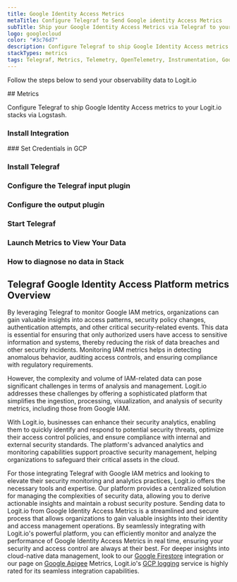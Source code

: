 ```yaml
---
title: Google Identity Access Metrics
metaTitle: Configure Telegraf to Send Google identity Access Metrics
subTitle: Ship your Google Identity Access Metrics via Telegraf to your Logit.io Stack
logo: googlecloud
color: "#3c76d7"
description: Configure Telegraf to ship Google Identity Access metrics to Logit.io. Get started using our Telegraf Google Identity Access metrics example configuration.
stackTypes: metrics
tags: Telegraf, Metrics, Telemetry, OpenTelemetry, Instrumentation, Google Identity Access, Security Metrics, Access Management
---
```


Follow the steps below to send your observability data to Logit.io

<Steps>
  ## Metrics

  Configure Telegraf to ship Google Identity Access metrics to your Logit.io stacks via Logstash.
  
  ### Install Integration
  <InstallIntegration/>
  ### Set Credentials in GCP

  <SetGCPCredentials intro="Google Identity and Access Management (IAM) is a robust solution within Google Cloud that empowers organizations to manage user identities and control access to their cloud resources effectively. IAM is designed to provide secure and fine-grained access controls, allowing organizations to define roles, permissions, and policies to protect their data and infrastructure."/>
  
  ### Install Telegraf

  <InstallTelegraf />

  ### Configure the Telegraf input plugin

  <TelegrafStackDriverInput metric_type="iam.googleapis.com"/>

  ### Configure the output plugin

  <TelegrafOutputPlugin />

  ### Start Telegraf

  <StartTelegraf />

  ### Launch Metrics to View Your Data

  <LaunchVisualizer type="metrics" />

  ### How to diagnose no data in Stack

  <DiagnoseNoData />
</Steps>

## Telegraf Google Identity Access Platform metrics Overview

By leveraging Telegraf to monitor Google IAM metrics, organizations can gain valuable insights 
into access patterns, security policy changes, authentication attempts, and other critical 
security-related events. This data is essential for ensuring that only authorized users have 
access to sensitive information and systems, thereby reducing the risk of data breaches and 
other security incidents. Monitoring IAM metrics helps in detecting anomalous behavior, 
auditing access controls, and ensuring compliance with regulatory requirements.

However, the complexity and volume of IAM-related data can pose significant challenges in 
terms of analysis and management. Logit.io addresses these challenges by offering a 
sophisticated platform that simplifies the ingestion, processing, visualization, and analysis 
of security metrics, including those from Google IAM. 

With Logit.io, businesses can enhance their security analytics, enabling them to quickly identify 
and respond to potential security threats, optimize their access control policies, and ensure 
compliance with internal and external security standards. The platform's advanced analytics 
and monitoring capabilities support proactive security management, helping organizations to 
safeguard their critical assets in the cloud.

For those integrating Telegraf with Google IAM metrics and looking to elevate their security 
monitoring and analytics practices, Logit.io offers the necessary tools and expertise. 
Our platform provides a centralized solution for managing the complexities of security data, 
allowing you to derive actionable insights and maintain a robust security posture. Sending 
data to Logit.io from Google Identity Access Metrics is a streamlined and secure process 
that allows organizations to gain valuable insights into their identity and access management 
operations. By seamlessly integrating with Logit.io's powerful platform, you can efficiently 
monitor and analyze the performance of Google Identity Access Metrics in real time, ensuring 
your security and access control are always at their best. For deeper insights into 
cloud-native data management, look to our [Google Firestore](/integrations/google-cloud-firestore/#metrics) 
integration or our page on [Google Apigee](/integrations/google-cloud-apigee/#metrics) 
Metrics, Logit.io's [GCP logging](https://logit.io/solutions/gcp-logging/) 
service is highly rated for its seamless integration capabilities.